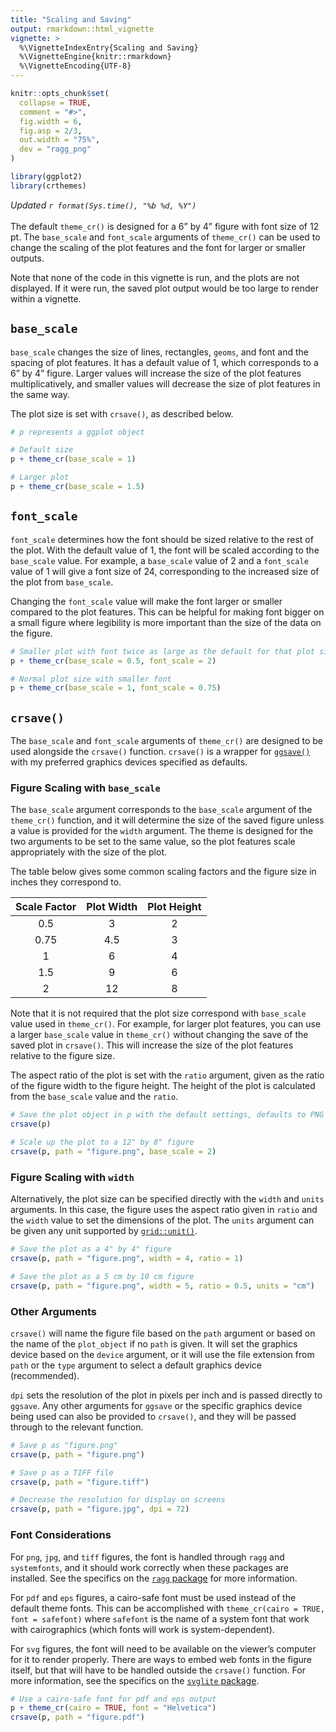 ```yaml
---
title: "Scaling and Saving"
output: rmarkdown::html_vignette
vignette: >
  %\VignetteIndexEntry{Scaling and Saving}
  %\VignetteEngine{knitr::rmarkdown}
  %\VignetteEncoding{UTF-8}
---
```


```r
knitr::opts_chunk$set(
  collapse = TRUE,
  comment = "#>",
  fig.width = 6,
  fig.asp = 2/3,
  out.width = "75%",
  dev = "ragg_png"
)
```

```r
library(ggplot2)
library(crthemes)
```

*Updated `r format(Sys.time(), "%b %d, %Y")`*
\
\
The default `theme_cr()` is designed for a 6" by 4" figure with font size of 12 pt. The `base_scale` and `font_scale` arguments of `theme_cr()` can be used to change the scaling of the plot features and the font for larger or smaller outputs. 

Note that none of the code in this vignette is run, and the plots are not displayed. If it were run, the saved plot output would be too large to render within a vignette. 

## `base_scale`

`base_scale` changes the size of lines, rectangles, `geoms`, and font and the spacing of plot features. It has a default value of 1, which corresponds to a 6" by 4" figure. Larger values will increase the size of the plot features multiplicatively, and smaller values will decrease the size of plot features in the same way. 

The plot size is set with `crsave()`, as described below. 

```r
# p represents a ggplot object

# Default size
p + theme_cr(base_scale = 1)

# Larger plot
p + theme_cr(base_scale = 1.5)
```

## `font_scale`

`font_scale` determines how the font should be sized relative to the rest of the plot. With the default value of 1, the font will be scaled according to the `base_scale` value. For example, a `base_scale` value of 2 and a `font_scale` value of 1 will give a font size of 24, corresponding to the increased size of the plot from `base_scale`.

Changing the `font_scale` value will make the font larger or smaller compared to the plot features. This can be helpful for making font bigger on a small figure where legibility is more important than the size of the data on the figure. 

```r
# Smaller plot with font twice as large as the default for that plot size
p + theme_cr(base_scale = 0.5, font_scale = 2)

# Normal plot size with smaller font
p + theme_cr(base_scale = 1, font_scale = 0.75)
```

## `crsave()`

The `base_scale` and `font_scale` arguments of `theme_cr()` are designed to be used alongside the `crsave()` function. `crsave()` is a wrapper for [`ggsave()`](https://ggplot2.tidyverse.org/reference/ggsave.html) with my preferred graphics devices specified as defaults. 

### Figure Scaling with `base_scale`

The `base_scale` argument corresponds to the `base_scale` argument of the `theme_cr()` function, and it will determine the size of the saved figure unless a value is provided for the `width` argument. The theme is designed for the two arguments to be set to the same value, so the plot features scale appropriately with the size of the plot.

The table below gives some common scaling factors and the figure size in inches they correspond to. 

| Scale Factor | Plot Width | Plot Height |
|:------------:|:----------:|:-----------:|
| 0.5          | 3          | 2           |
| 0.75         | 4.5        | 3           |
| 1            | 6          | 4           |
| 1.5          | 9          | 6           |
| 2            | 12         | 8           |

Note that it is not required that the plot size correspond with `base_scale` value used in `theme_cr()`. For example, for larger plot features, you can use a larger `base_scale` value in `theme_cr()` without changing the save of the saved plot in `crsave()`. This will increase the size of the plot features relative to the figure size. 

The aspect ratio of the plot is set with the `ratio` argument, given as the ratio of the figure width to the figure height. The height of the plot is calculated from the `base_scale` value and the `ratio`.

```r
# Save the plot object in p with the default settings, defaults to PNG
crsave(p)

# Scale up the plot to a 12" by 8" figure
crsave(p, path = "figure.png", base_scale = 2)
```

### Figure Scaling with `width`

Alternatively, the plot size can be specified directly with the `width` and `units` arguments. In this case, the figure uses the aspect ratio given in `ratio` and the `width` value to set the dimensions of the plot. The `units` argument can be given any unit supported by [`grid::unit()`](https://www.rdocumentation.org/packages/grid/versions/3.6.2/topics/unit).

```r
# Save the plot as a 4" by 4" figure
crsave(p, path = "figure.png", width = 4, ratio = 1)

# Save the plot as a 5 cm by 10 cm figure
crsave(p, path = "figure.png", width = 5, ratio = 0.5, units = "cm")
```

### Other Arguments

`crsave()` will name the figure file based on the `path` argument or based on the name of the `plot_object` if no `path` is given. It will set the graphics device based on the `device` argument, or it will use the file extension from `path` or the `type` argument to select a default graphics device (recommended). 

`dpi` sets the resolution of the plot in pixels per inch and is passed directly to `ggsave`. Any other arguments for `ggsave` or the specific graphics device being used can also be provided to `crsave()`, and they will be passed through to the relevant function. 

```r
# Save p as "figure.png"
crsave(p, path = "figure.png")

# Save p as a TIFF file
crsave(p, path = "figure.tiff")

# Decrease the resolution for display on screens
crsave(p, path = "figure.jpg", dpi = 72)
```

### Font Considerations

For `png`, `jpg`, and `tiff` figures, the font is handled through `ragg` and `systemfonts`, and it should work correctly when these packages are installed. See the specifics on the [`ragg` package](https://www.tidyverse.org/blog/2021/02/modern-text-features/) for more information.

For `pdf` and `eps` figures, a cairo-safe font must be used instead of the default theme fonts. This can be accomplished with `theme_cr(cairo = TRUE, font = safefont)` where `safefont` is the name of a system font that work with cairographics (which fonts will work is system-dependent).

For `svg` figures, the font will need to be available on the viewer's computer for it to render properly. There are ways to embed web fonts in the figure itself, but that will have to be handled outside the `crsave()` function. For more information, see the specifics on the [`svglite` package](https://www.tidyverse.org/blog/2021/02/svglite-2-0-0/).

```r
# Use a cairo-safe font for pdf and eps output
p + theme_cr(cairo = TRUE, font = "Helvetica")
crsave(p, path = "figure.pdf")
```
